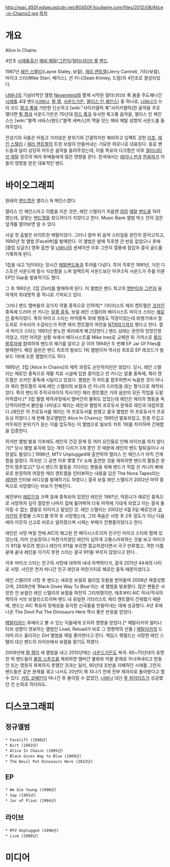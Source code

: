 http://wac.450f.edgecastcdn.net/80450F/loudwire.com/files/2012/08/Alice-in-Chains2.jpg
[[목차]]
= 개요 =
Alice In Chains

4인조 [[시애틀]]출신 [[헤비 메탈]]/[[그런지]]/[[얼터너티브 록]] [[밴드]].

1987년 [[레인 스탤리]](Layne Staley, 보컬), [[제리 캔트렐]](Jerry Cantrell, 기타/보컬), 마이크 스타(Mike Starr, 베이스), 션 키니(Sean Kinney, 드럼)의 4인조로 결성되었다.

[[너바나]]의 기념비적인 앨범 [[Nevermind]]와 함께 시작된 얼터너티브 록 붐을 주도해나간 [[시애틀]] 4대 밴드([[너바나]], [[펄 잼]], [[사운드가든]], [[앨리스 인 체인스]]) 중 하나로, [[너바나]]가 쓰리 코드 [[펑크 록]]에 기반한 단순하고 [wiki:"사이키델릭 록"사이키델릭]한 음악을 주로 했다면 [[펄 잼]]과 사운드가든은 70년대 [[하드 록]]과 유사한 복고풍 음악을, 앨리스 인 체인스는 [wiki:"블랙 사바스(밴드)"블랙 새버스]의 맥을 잇는 헤비 메탈 성향의 사운드를 들려주었다.

전성기의 곡들은 어둡고 가라앉은 분위기와 간결하지만 헤비하고 임팩트 강한 [[리프]], [[레인 스탤리]] / [[제리 캔트렐]]의 트윈 보컬이 만들어내는 기묘한 하모니로 대표된다. 동료 밴드들과 달리 상당히 어두운 음악을 들려주었는데, 이들 특유의 다크함은 이후 [[얼터너티브 메탈]] 장르의 여러 후배들에게 많은 영향을 준다. 한국에서는 [[레이니 썬]]과 [[한음파]]가 이들의 영향을 받은 대표적인 밴드.

= 바이오그래피 =
원래의 [[밴드]]명은 앨리스 N 체인스였다.

앨리스 인 체인스라고 이름을 지은 것은, 레인 스탤리가 처음엔 [[여장]] [[메탈]] [[밴드]]를 하려 했는데, 걸맞는 [[밴드]]명을 찾으려다가 지었다고 한다. Music Bank 앨범 박스 안의 검은 덮개를 열어보면 알 수 있다.
 
사실 첫 출발은 라이트한 메탈이었다. 그러나 얼마 뒤 음악 스타일을 완전히 뜯어고치고, 1990년 첫 앨범 [Facelift]를 발매한다. 이 앨범은 발매 직후엔 큰 반응 없었으나 후에 [클럽 싱글즈] 영화 출연 및 [[너바나]]의 센세이션 이후 그런지 열풍에 힘입어 결국 골드를 기록하게 된다.

1집을 내고 1년이라는 장시간 [[메탈]]밴드들과 투어를 다녔다. 투어 직후인 1991년, 거친 디스토션 사운드에 잠시 식상함을 느껴 일렉트릭 사운드보단 어쿠스틱 사운드가 주를 이룬 EP인 Sap을 발표하기도 했다. 

그 후 1992년, 2집 [Dirt]를 발매하게 된다. 이 앨범은 밴드 최고의 [[명반]]이자 [[그런지]] 음악계의 최대명작 중 하나로 기억되고 있다. 

그러나 밴드 멤버들의 갖가지 약물 중독으로 인하여[* 기타리스트 제리 켄트렐은 [[코카인]] 중독에 드러머 션 키니는 [[알콜 중독]], 보컬 레인 스탤리와 베이시스트 마이크 스타는 [[헤로인]] 중독이었다. 특히 마이크 스타는 마약중독 외에 행동도 막장이었는데 비행기에서 절도죄로 구속되어 수감되는가 하면 제리 켄트렐의 여친을 [[NTR]]하기까지 했다고 한다. 결국 마이크 스타는 1993년 분노한 제리에게 해고당한다.] 밴드 상태는 완전히 엉망진창이었고, 이런 어려운 상황 속에서 베이시스트를 Mike Inez로 교체한 뒤 가까스로 [[롤리팔루자]]에 참여하여 밴드의 재기를 알리고 곧 이어 1994년 두 번째 EP Jar Of Flies를 발매한다. 해당 음반은 밴드 최초의 빌보드 1위 앨범이자 역사상 최초로 EP 레코드가 빌보드 1위에 오른 앨범이기도 하다.

1995년, 3집 [Alice In Chains]의 제작 과정도 순탄하지만은 않았다. 당시, 레인 스탤리는 헤로인 중독으로 재활 치료 시설에 입원 중이었고 션 키니는 알콜 중독에, 제리 캔트렐은 코카인 중독에 시달리고 있었다. 앨범은 각 파트를 합주하면서 녹음한 것이 아나라 제리 캔트렐의 곡에 레인 스탤리의 보컬과 션 키니의 드러밍을 얹는 형식으로 제작되었다. 특히 밴드의 주작곡자이자 작사가인 제리 캔트렐은 거의 음반의 모든 작업을 도맡아하였다.[* 3집 앨범 제작과정에서 멤버간의 불화도 있었는데 레인은 제리의 행동을 독단적이라면서 불만을 나타냈고 제리는 레인과 앨범의 프로듀서 문제로 레인과 대립하였다.(레인은 <Jar Of Flies>의 프로듀서를 제리는 <Dirt>의 프로듀서를 원했고 결국 앨범은 <Jar Of Flies>의 프로듀서가 프로듀싱 하였다.] 세 번째 정규앨범인 Alice In Chains는 1995년 발표되었고, 한층 무겁고 어두워진 분위기가 듣는 이를 압도하는 이 앨범으로 빌보트 차트 1위를 차지하며 건재함을 입증한다.

하지만 앨범 발표 이후에도 레인의 건강 문제 등 여러 요인들로 인해 라이브를 하지 않다가[* 당시 앨범 표지에 있는 개의 다리가 3개 뿐인 것 때문에 레인의 밴드 탈퇴설이나 사망설도 돌았다.] 1996년, MTV Unplugged에 출연하여 앨리스 인 체인스가 아직 건재함을 알렸다. 하지만 그 공연 이후 몇몇 TV 쇼에 출연한 것을 제외하면 밴드의 활동은 완전히 멈추었고[* 당시 밴드의 활동을 기다리는 팬들을 위해 밴드가 직접 션 키니의 삐에로로 분장하여 여장한 제리 캔트렐을 인터뷰하는 내용을 담은 The Nona Tapes라는 [[레어]]한 인터뷰 비디오를 발매하기도 하였다.] 결국 보컬 레인 스탤리가 2002년 마약 중독으로 사망했다는 비보가 전해진다.

예전부터 [[헤로인]]과 크랙 등에 중독되어 있었던 레인은 1997년, 약혼녀가 헤로인 중독으로 사망하자 깊이 절망한 나머지 집에 틀어박혀 더욱 마약에 기대게 되었고 이는 결국 돌이킬 수 없는 결말로 이어지고 말았던 것. 레인 스탤리는 2002년 4월 5일 헤로인과 [[코카인]]의 혼합물 스피드볼 투약 후 사망했는데, 그의 죽음은 사망 후 2주 정도가 지난 다음에야 이웃의 신고로 비로소 알려졌으며 시체는 부패가 진행중이었다고 한다.

레인은 사망 며칠 전에 AIC의 해고된 전 베이시스트이자 친구인 마이크 스타와 함께 있었는데, 이미 산송장이나 마찬가지였던 레인이 심하게 고통스러워하는 것을 보고 마이크가 911을 부르려 했으나 레인이 911을 부르면 절교하겠다면서 극구 만류했고, 격한 다툼 끝에 끝내 레인을 이기지 못한 스타는 결국 911을 부르지 않았다고 한다...

이후 마이크 스타는 친구의 사망에 대하여 내내 자책하다가, 결국 2011년 44세의 나이로 사망. 사인은 먼저 떠나간 친구 레인과 마찬가지로 헤로인 중독 때문이었다고.

레인 스탤리의 사망 후 밴드는 새로운 보컬로 윌리엄 듀발을 받아들여 2008년 재결성했으며, 2009년에 'Black Gives Way To Blue'라는 새 앨범을 발표했다. 많은 팬들은 사망한 전 보컬인 레인 스탤리의 보컬을 여전히 그리워했지만, 애초부터 AIC 작사/작곡의 핵이자 서브 보컬리스트이며 밴드 내 유일한 기타리스트 제리 캔트렐이 건재했기 때문에, 밴드는 AIC 특유의 정체성을 유지한 신곡들을 만들어내는 데에 성공했다. 4년 후에 나온 The Devil Put The Dinosaurs Here 역시 좋은 반응을 얻었다.

[[메탈리카]]는 후배라고 볼 수 있는 이들에게 오히려 영향을 받았다.[* 메탈리카의 얼터너티브 성향이 엿보이는 앨범인 Load, Reload가 바로 그 영향력의 산물.] [[메탈리카]]의 드러머 라스 울리히는 Dirt 앨범을 제일 좋아한다고 한다. 제임스 헷필드는 사망한 레인 스탤리 대신 밴드의 라이브에서 보컬을 맡기도 하였다.

2009년에 [[펄 잼]]이 새 앨범을 내고 2010년에는 [[사운드가든]]도 복귀. 60~70년대의 유명한 락 밴드들이 [[롤링 스톤즈]]를 제외하면 멤버간 불화와 약물 문제로 무너져내리고 한동안 또는 영원히 회복하지 못했던 것과는 달리, 90년대 초반을 지배하던 시애틀 그런지 밴드들은 같은 문제를 겪고 나서도 20년이 채 지나기 전에 전부 제자리로 돌아왔다고 할 수 있다.
[[커트 코베인]]이 떠나간 후 돌이킬 수 없었던, [[너바나]] 대신 [[푸 파이터즈]]가 성공했던 건 논외로 하더라도. 

= 디스코그래피 =
== 정규앨범 ==
 * Facelift (1990년)
 * Dirt (1992년)
 * Alice In Chains (1995년)
 * Black Gives Way to Blue (2009년)
 * The Devil Put Dinosaurs Here (2013년)
== EP ==
 * We Die Young (1990년)
 * Sap (1991년)
 * Jar of Flies (1994년)
== 라이브 ==
 * MTV Unplugged (1996년)
 * Live (2000년)

= 미디어 =
{{{#!html
<iframe width="600" height="335" src="http://www.youtube.com/embed/Nco_kh8xJDs" frameborder="0" allowfullscreen></iframe>
}}}
